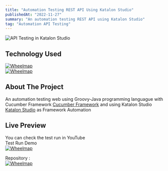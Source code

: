 ```yaml
---
title: "Automation Testing REST API Using Katalon Studio"
publishedAt: "2022-11-27"
summary: "An automation testing REST API using Katalon Studio"
tag: "Automation API Testing"
---
```


![API Testing in Katalon Studio](/apiKatalon.jpg)

## Technology Used

[![Wheelmap](https://img.shields.io/badge/Postman-FF6C37?style=for-the-badge&logo=Postman&logoColor=white)](https://www.selenium.dev/)<br/>
[![Wheelmap](https://img.shields.io/badge/apache%20Groovy-4298B8?style=for-the-badge&logo=apachegroovy&logoColor=white)](https://groovy-lang.org/)

## About The Project

An automation testing web using Groovy-Java programming languague with Cucumber Framework [Cucumber Framework](https://cucumber.io/) and using Katalon Studio [Katalon Studio](https://katalon.com/) as Framework Automation

## Live Preview

You can check the test run in YouTube<br/>
Test Run Demo<br/>
[![Wheelmap](https://img.shields.io/badge/YouTube-FF0000?style=for-the-badge&logo=youtube&logoColor=white)](https://youtu.be/liHGX1Ylkf0)

Repository :<br/>
[![Wheelmap](https://img.shields.io/badge/GitHub-100000?style=for-the-badge&logo=github&logoColor=white)](https://github.com/restufff/selenium_automation_testing_web)
